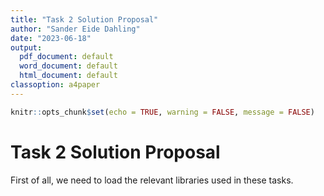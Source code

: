 ```yaml
---
title: "Task 2 Solution Proposal"
author: "Sander Eide Dahling"
date: "2023-06-18"
output:
  pdf_document: default
  word_document: default
  html_document: default
classoption: a4paper
---
```


```r
knitr::opts_chunk$set(echo = TRUE, warning = FALSE, message = FALSE)
```

# Task 2 Solution Proposal

First of all, we need to load the relevant libraries used in these tasks. 
